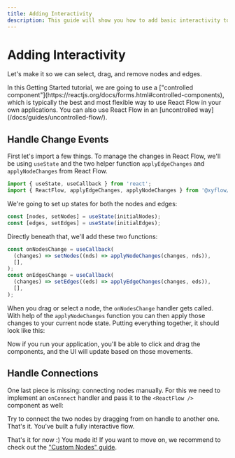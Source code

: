 ```yaml
---
title: Adding Interactivity
description: This guide will show you how to add basic interactivity to your flow.
---
```


# Adding Interactivity


Let's make it so we can select, drag, and remove nodes and edges.

<Callout type="info">
  In this Getting Started tutorial, we are going to use a ["controlled
  component"](https://reactjs.org/docs/forms.html#controlled-components), which
  is typically the best and most flexible way to use React Flow in your own
  applications. You can also use React Flow in an [uncontrolled
  way](/docs/guides/uncontrolled-flow/).
</Callout>

## Handle Change Events

First let's import a few things. To manage the changes in React Flow, we'll be using `useState` and the two helper function `applyEdgeChanges` and `applyNodeChanges` from React Flow.

```js
import { useState, useCallback } from 'react';
import { ReactFlow, applyEdgeChanges, applyNodeChanges } from '@xyflow/react';
```

We're going to set up states for both the nodes and edges:

```js
const [nodes, setNodes] = useState(initialNodes);
const [edges, setEdges] = useState(initialEdges);
```

Directly beneath that, we'll add these two functions:

```js
const onNodesChange = useCallback(
  (changes) => setNodes((nds) => applyNodeChanges(changes, nds)),
  [],
);
const onEdgesChange = useCallback(
  (changes) => setEdges((eds) => applyEdgeChanges(changes, eds)),
  [],
);
```

When you drag or select a node, the `onNodesChange` handler gets called. With help of the `applyNodeChanges` function you can then apply those changes to your current node state. Putting everything together, it should look like this:

<RemoteCodeViewer route="learn/make-it-interactive-1" framework="react" />

Now if you run your application, you'll be able to click and drag the components, and the UI will update based on those movements.

## Handle Connections

One last piece is missing: connecting nodes manually. For this we need to implement an `onConnect` handler and pass it to the `<ReactFlow />` component as well:

<RemoteCodeViewer route="learn/make-it-interactive-2" framework="react" />

Try to connect the two nodes by dragging from on handle to another one. That's it. You've built a fully interactive flow.

That's it for now :) You made it! If you want to move on, we recommend to check out the ["Custom Nodes" guide](/learn/customization/custom-nodes).
